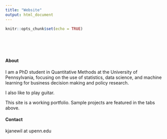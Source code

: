 ```yaml
---
title: "Website"
output: html_document
---
```


```r
knitr::opts_chunk$set(echo = TRUE)
```

<style type="text/css">
.title {
  display: none;
}

#getting-started img {
  margin-right: 1px;
}

</style>

<div class="row" style="padding-top: 50px;">
<div class="col-sm-6">

#### About

I am a PhD student in Quantitative Methods at the University of Pennsylvania, focusing on the use of statistics, data science, and
machine learning for business decision making and policy research.

I also like to play guitar.

This site is a working portfolio. Sample projects are featured in the tabs above.

#### Contact

kjanewil at upenn.edu
